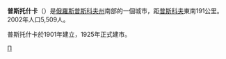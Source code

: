 {{coord|56|20|N|29|22|E|display=title}}
'''普斯托什卡'''（{{lang|ru|Пусто́шка}}）是[[俄羅斯|俄羅斯]][[普斯科夫州|普斯科夫州]]南部的一個城市，距[[普斯科夫|普斯科夫]]東南191公里。2002年人口5,509人。

普斯托什卡於1901年建立，1925年正式建市。

{{普斯科夫州城市}}

[[Category:普斯科夫州城市|П]]
